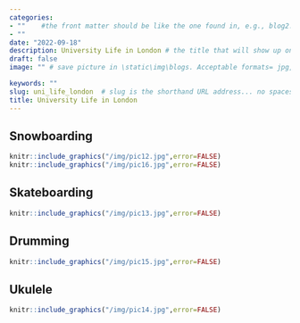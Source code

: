 ```yaml
---
categories:  
- ""    #the front matter should be like the one found in, e.g., blog2.md. It cannot be like the normal Rmd we used
- ""
date: "2022-09-18"
description: University Life in London # the title that will show up once someone gets to this page
draft: false
image: "" # save picture in \static\img\blogs. Acceptable formats= jpg, jpeg, or png . Your iPhone pics wont work

keywords: ""
slug: uni_life_london  # slug is the shorthand URL address... no spaces plz
title: University Life in London
---
```


## Snowboarding

```r
knitr::include_graphics("/img/pic12.jpg",error=FALSE)
knitr::include_graphics("/img/pic16.jpg",error=FALSE)
```

## Skateboarding

```r
knitr::include_graphics("/img/pic13.jpg",error=FALSE)
```

## Drumming

```r
knitr::include_graphics("/img/pic15.jpg",error=FALSE)
```

## Ukulele

```r
knitr::include_graphics("/img/pic14.jpg",error=FALSE)
```
